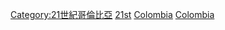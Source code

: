 {{Portal|哥倫比亞}}

[[Category:21世紀哥倫比亞|Category:21世紀哥倫比亞]]
[[Category:依年份劃分的哥倫比亞|21st]]
[[Category:依年份劃分的21世紀各國|Colombia]]
[[Category:依年份劃分的21世紀南美洲|Colombia]]